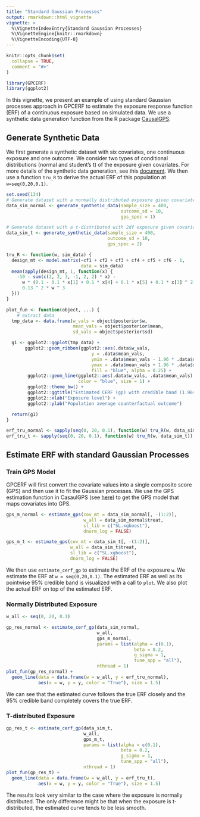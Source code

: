 ```yaml
---
title: "Standard Gaussian Processes"
output: rmarkdown::html_vignette
vignette: >
  %\VignetteIndexEntry{Standard Gaussian Processes}
  %\VignetteEngine{knitr::rmarkdown}
  %\VignetteEncoding{UTF-8}
---
```


```r
knitr::opts_chunk$set(
  collapse = TRUE,
  comment = "#>"
)
```


```r
library(GPCERF)
library(ggplot2)
```

In this vignette, we present an example of using standard Gaussian processes approach in GPCERF to estimate the exposure response function (ERF) of a continuous exposure based on simulated data. We use a synthetic data generation function from the R package [CausalGPS](https://cran.r-project.org/package=CausalGPS).

## Generate Synthetic Data

We first generate a synthetic dataset with six covariates, one continuous exposure and one outcome. We consider two types of conditional distributions (normal and student's t) of the exposure given covariates. For more details of the synthetic data generation, see this [document](https://nsaph-software.github.io/CausalGPS/articles/Generating-Synthetic-Data.html). We then use a function `tru_R` to derive the actual ERF of this population at `w=seq(0,20,0.1)`.

```r
set.seed(134)
# Generate dataset with a normally distributed exposure given covariates
data_sim_normal <- generate_synthetic_data(sample_size = 400,
                                           outcome_sd = 10,
                                           gps_spec = 1)

# Generate dataset with a t-distributed with 2df exposure given covariates
data_sim_t <- generate_synthetic_data(sample_size = 400,
                                      outcome_sd = 10,
                                      gps_spec = 2)

tru_R <- function(w, sim_data) {
  design_mt <- model.matrix(~cf1 + cf2 + cf3 + cf4 + cf5 + cf6 - 1,
                            data = sim_data)
  mean(apply(design_mt, 1, function(x) {
    -10 - sum(c(2, 2, 3, -1, 2, 2) * x) -
      w * (0.1 - 0.1 * x[1] + 0.1 * x[4] + 0.1 * x[5] + 0.1 * x[3] ^ 2) +
      0.13 ^ 2 * w ^ 3
  }))
}

plot_fun <- function(object, ...) {
    # extract data
  tmp_data <- data.frame(w_vals = object$posterior$w,
                         mean_vals = object$posterior$mean,
                         sd_vals = object$posterior$sd)

  g1 <- ggplot2::ggplot(tmp_data) +
       ggplot2::geom_ribbon(ggplot2::aes(.data$w_vals,
                                y = .data$mean_vals,
                                ymin = .data$mean_vals - 1.96 * .data$sd_vals,
                                ymax = .data$mean_vals + 1.96 * .data$sd_vals),
                                fill = "blue", alpha = 0.25) +
        ggplot2::geom_line(ggplot2::aes(.data$w_vals, .data$mean_vals),
                           color = "blue", size = 1) +
        ggplot2::theme_bw() +
        ggplot2::ggtitle("Estimated CERF (gp) with credible band (1.96sd)") +
        ggplot2::xlab("Exposure level") +
        ggplot2::ylab("Population average counterfactual outcome")

  return(g1)
}

erf_tru_normal <- sapply(seq(0, 20, 0.1), function(w) tru_R(w, data_sim_normal))
erf_tru_t <- sapply(seq(0, 20, 0.1), function(w) tru_R(w, data_sim_t))
```

## Estimate ERF with standard Gaussian Processes

### Train GPS Model

GPCERF will first convert the covariate values into a single composite score (GPS) and then use it to fit the Gaussian processes. We use the GPS estimation function in CasaulGPS (see [here](https://nsaph-software.github.io/CausalGPS/articles/Estimating-GPS.html)) to get the GPS model that maps covariates into GPS.

```r
gps_m_normal <- estimate_gps(cov_mt = data_sim_normal[, -(1:2)],
                             w_all = data_sim_normal$treat,
                             sl_lib = c("SL.xgboost"),
                             dnorm_log = FALSE)

gps_m_t <- estimate_gps(cov_mt = data_sim_t[, -(1:2)],
                        w_all = data_sim_t$treat,
                        sl_lib = c("SL.xgboost"),
                        dnorm_log = FALSE)
```

We then use `estimate_cerf_gp` to estimate the ERF of the exposure `w`. We estimate the ERF at `w = seq(0,20,0.1)`. The estimated ERF as well as its pointwise 95\% credible band is visualized with a call to `plot`. We also plot the actual ERF on top of the estimated ERF.

### Normally Distributed Exposure

```r
w_all <- seq(0, 20, 0.1)

gp_res_normal <- estimate_cerf_gp(data_sim_normal,
                                  w_all,
                                  gps_m_normal,
                                  params = list(alpha = c(0.1),
                                                beta = 0.2,
                                                g_sigma = 1,
                                                tune_app = "all"),
                                  nthread = 1)
plot_fun(gp_res_normal) +
  geom_line(data = data.frame(w = w_all, y = erf_tru_normal),
            aes(x = w, y = y, color = "True"), size = 1.5)
```

We can see that the estimated curve follows the true ERF closely and the 95\% credible band completely covers the true ERF.

### T-distributed Exposure

```r
gp_res_t <- estimate_cerf_gp(data_sim_t,
                             w_all,
                             gps_m_t,
                             params = list(alpha = c(0.1),
                                           beta = 0.2,
                                           g_sigma = 1,
                                           tune_app = "all"),
                             nthread = 1)
plot_fun(gp_res_t) +
  geom_line(data = data.frame(w = w_all, y = erf_tru_t),
            aes(x = w, y = y, color = "True"), size = 1.5)
```

The results look very similar to the case where the exposure is normally distributed. The only difference might be that when the exposure is t-distributed, the estimated curve tends to be less smooth.

